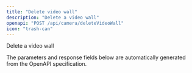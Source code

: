 ```yaml
---
title: "Delete video wall"
description: "Delete a video wall"
openapi: "POST /api/camera/deleteVideoWall"
icon: "trash-can"
---
```


Delete a video wall

<Note>
The parameters and response fields below are automatically generated from the OpenAPI specification.
</Note>
